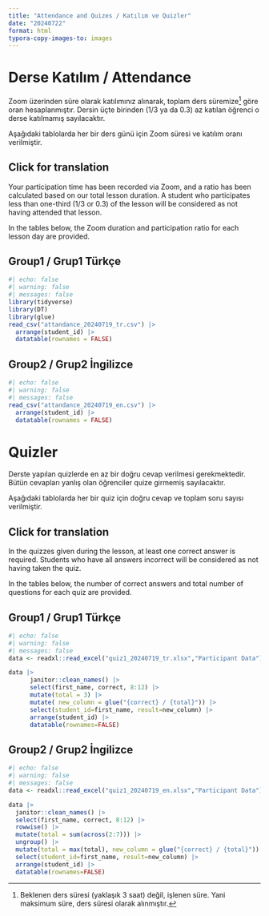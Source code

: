 ```yaml
---
title: "Attendance and Quizes / Katılım ve Quizler"
date: "20240722"
format: html
typora-copy-images-to: images
---
```


# Derse Katılım / Attendance

Zoom üzerinden süre olarak katılımınız alınarak, toplam ders süremize[^1] göre oran hesaplanmıştır. Dersin üçte birinden (1/3 ya da 0.3) az katılan öğrenci o derse katılmamış sayılacaktır.

Aşağıdaki tablolarda her bir ders günü için Zoom süresi ve katılım oranı verilmiştir.

::: {.callout-caution collapse="true" icon=false}
## Click for translation
Your participation time has been recorded via Zoom, and a ratio has been calculated based on our total lesson duration. A student who participates less than one-third (1/3 or 0.3) of the lesson will be considered as not having attended that lesson.

In the tables below, the Zoom duration and participation ratio for each lesson day are provided.
:::

## Group1 / Grup1 Türkçe

```r
#| echo: false
#| warning: false
#| messages: false
library(tidyverse)
library(DT)
library(glue)
read_csv("attandance_20240719_tr.csv") |>
  arrange(student_id) |>
  datatable(rownames = FALSE)
```

## Group2 / Grup2 İngilizce

```r
#| echo: false
#| warning: false
#| messages: false
read_csv("attandance_20240719_en.csv") |>
  arrange(student_id) |>
  datatable(rownames = FALSE)
```

# Quizler

Derste yapılan quizlerde en az bir doğru cevap verilmesi gerekmektedir. Bütün cevapları yanlış olan öğrenciler quize girmemiş sayılacaktır.

Aşağıdaki tablolarda her bir quiz için doğru cevap ve toplam soru sayısı verilmiştir.

::: {.callout-caution collapse="true" icon=false}
## Click for translation
In the quizzes given during the lesson, at least one correct answer is required. Students who have all answers incorrect will be considered as not having taken the quiz.

In the tables below, the number of correct answers and total number of questions for each quiz are provided.
:::

## Group1 / Grup1 Türkçe

```r
#| echo: false
#| warning: false
#| messages: false
data <- readxl::read_excel("quiz1_20240719_tr.xlsx","Participant Data")

data |>
      janitor::clean_names() |>
      select(first_name, correct, 8:12) |>
      mutate(total = 3) |>
      mutate( new_column = glue("{correct} / {total}")) |>
      select(student_id=first_name, result=new_column) |>
      arrange(student_id) |> 
      datatable(rownames=FALSE)
```

## Group2 / Grup2 İngilizce

```r
#| echo: false
#| warning: false
#| messages: false
data <- readxl::read_excel("quiz1_20240719_en.xlsx","Participant Data")

data |>
  janitor::clean_names() |>
  select(first_name, correct, 8:12) |>
  rowwise() |>
  mutate(total = sum(across(2:7))) |>
  ungroup() |>
  mutate(total = max(total), new_column = glue("{correct} / {total}")) |>
  select(student_id=first_name, result=new_column) |>
  arrange(student_id) |>
  datatable(rownames=FALSE)
```


[^1]: Beklenen ders süresi (yaklaşık 3 saat) değil, işlenen süre. Yani maksimum süre, ders süresi olarak alınmıştır.
